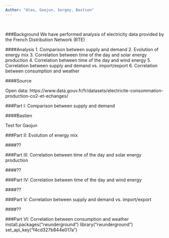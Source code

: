 ```yaml
---
Author: "Alex, Goajun, Sergey, Bastien"
---
```


<br>

###Background
We have performed analysis of electricity data provided by the French Distribution Network (RTE)

####Analysis
1. Comparison between supply and demand
2. Evolution of energy mix
3. Correlation between time of the day and solar energy production 
4. Correlation between time of the day and wind energy
5. Correlation between supply and demand vs. import/export
6. Correlation between consumption and weather

####Source

Open data: https://www.data.gouv.fr/fr/datasets/electricite-consommation-production-co2-et-echanges/ 

###Part I: Comparison between supply and demand

####Bastien

Test for Gaojun

###Part II: Evolution of energy mix

####??

###Part III: Correlation between time of the day and solar energy production

####??

###Part IV: Correlation between time of the day and wind energy

####??

###Part V: Correlation between supply and demand vs. import/export

####??

###Part VI: Correlation between consumption and weather
install.packages("rwunderground")
library("rwunderground")
set_api_key("f4cd327b844e017a")